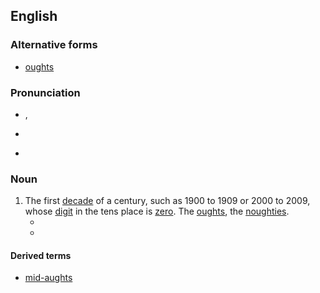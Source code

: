 ==English==

===Alternative forms===
* [[oughts]]

===Pronunciation===
* {{a|Canada|[[w:New England English|New England]]}}, {{IPA|/ɒːts/|lang=en}}
* {{a|UK}} {{IPA|/ɔːts/|lang=en}}
* {{a|US}} {{IPA|/ɑːts/|lang=en}}

===Noun===
{{head|en|noun|g=p}}

# The first [[decade]] of a century, such as 1900 to 1909 or 2000 to 2009, whose [[digit]] in the tens place is [[zero]]. The [[oughts]], the [[noughties]].
#*{{quote-news|year=2012
|date=June 26
|author=Genevieve Koski
|title=Music: Reviews: Justin Bieber: ''Believe''
|work=The Onion AV Club
|url=http://www.avclub.com/articles/justin-bieber-believe,81763/
|page=
|passage=When the staccato, Neptunes-ian single “Boyfriend” was released in March, musical prognosticators were quick to peg the album it portended, Believe, as Justin Bieber’s Justified, a grown-and-sexy, R&B-centric departure that evolved millennial teenybopper Justin Timberlake into one of the unifying pop-music figures of the '''aughts'''. }}
#* {{quote-book|title=Gilded Songs (Berlin to Bacharach): The Gig Instrumentalist's Guide to the Golden Era of American Popular Song (1920 to 1979)
|chapter=The 20th Century's '''aughts''' and teens: OPERETTA
|author=Michael G Cunningham
|year=2010}}

====Derived terms====
* [[mid-aughts]]